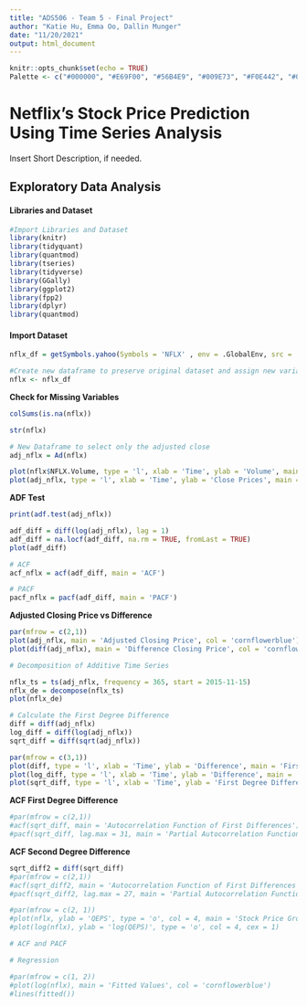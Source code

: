 ```yaml
---
title: "ADS506 - Team 5 - Final Project"
author: "Katie Hu, Emma Oo, Dallin Munger"
date: "11/20/2021"
output: html_document
---
```


```r
knitr::opts_chunk$set(echo = TRUE)
Palette <- c("#000000", "#E69F00", "#56B4E9", "#009E73", "#F0E442", "#0072B2", "#D55E00", "#CC79A7")
```

# Netflix's Stock Price Prediction Using Time Series Analysis

Insert Short Description, if needed.

## Exploratory Data Analysis

#### Libraries and Dataset

```r
#Import Libraries and Dataset
library(knitr)
library(tidyquant)
library(quantmod)
library(tseries)
library(tidyverse)
library(GGally)
library(ggplot2)
library(fpp2)
library(dplyr)
library(quantmod)
```

#### Import Dataset

```r
nflx_df = getSymbols.yahoo(Symbols = 'NFLX' , env = .GlobalEnv, src = 'yahoo', from = '2016-11-15', to = '2021-11-16', auto.assign = FALSE)
```

```r
#Create new dataframe to preserve original dataset and assign new variable.
nflx <- nflx_df
```

**Check for Missing Variables**
```r
colSums(is.na(nflx))
```


```r
str(nflx)
```

```r
# New Dataframe to select only the adjusted close
adj_nflx = Ad(nflx)
```

```r
plot(nflx$NFLX.Volume, type = 'l', xlab = 'Time', ylab = 'Volume', main = 'Volume of Netflix Stock over Time', cex = 1)
plot(adj_nflx, type = 'l', xlab = 'Time', ylab = 'Close Prices', main = 'Close Prices over Time', cex = 1)
```

**ADF Test**
```r
print(adf.test(adj_nflx))
```

```r
adf_diff = diff(log(adj_nflx), lag = 1)
adf_diff = na.locf(adf_diff, na.rm = TRUE, fromLast = TRUE)
plot(adf_diff)
```
```r
# ACF
acf_nflx = acf(adf_diff, main = 'ACF')
```
```r
# PACF
pacf_nflx = pacf(adf_diff, main = 'PACF')
```

**Adjusted Closing Price vs Difference**
```r
par(mfrow = c(2,1))
plot(adj_nflx, main = 'Adjusted Closing Price', col = 'cornflowerblue')
plot(diff(adj_nflx), main = 'Difference Closing Price', col = 'cornflowerblue')
```

```r
# Decomposition of Additive Time Series

nflx_ts = ts(adj_nflx, frequency = 365, start = 2015-11-15)
nflx_de = decompose(nflx_ts)
plot(nflx_de)
```


```r
# Calculate the First Degree Difference
diff = diff(adj_nflx)
log_diff = diff(log(adj_nflx))
sqrt_diff = diff(sqrt(adj_nflx))

par(mfrow = c(3,1))
plot(diff, type = 'l', xlab = 'Time', ylab = 'Difference', main = 'First Degree Difference - Raw Data', cex = 1)
plot(log_diff, type = 'l', xlab = 'Time', ylab = 'Difference', main = 'First Degree Difference - Logged Data', cex = 1)
plot(sqrt_diff, type = 'l', xlab = 'Time', ylab = 'First Degree Difference - Square-Root Data', cex = 1)
```

**ACF First Degree Difference**
```r
#par(mfrow = c(2,1))
#acf(sqrt_diff, main = 'Autocorrelation Function of First Differences')
#pacf(sqrt_diff, lag.max = 31, main = 'Partial Autocorrelation Function of First Differences')
```

**ACF Second Degree Difference**
```r
sqrt_diff2 = diff(sqrt_diff)
#par(mfrow = c(2,1))
#acf(sqrt_diff2, main = 'Autocorrelation Function of First Differences')
#pacf(sqrt_diff2, lag.max = 27, main = 'Partial Autocorrelation Function of First Differences')
```



```r
#par(mfrow = c(2, 1))
#plot(nflx, ylab = 'QEPS', type = 'o', col = 4, main = 'Stock Price Growth', cex = 1)
#plot(log(nflx), ylab = 'log(QEPS)', type = 'o', col = 4, cex = 1)
```

```r
# ACF and PACF

```


```r
# Regression

#par(mfrow = c(1, 2))
#plot(log(nflx), main = 'Fitted Values', col = 'cornflowerblue')
#lines(fitted())
```

```r

```

